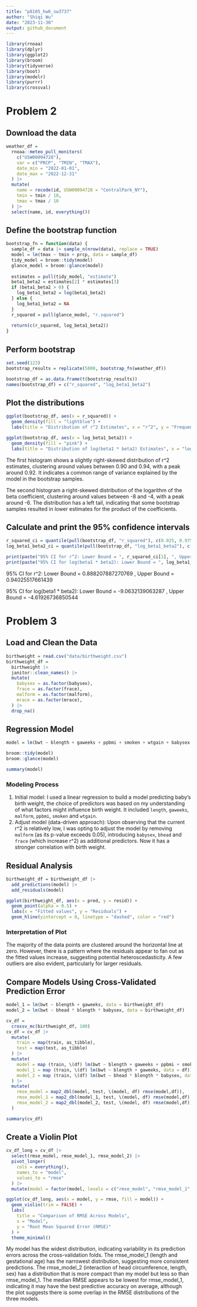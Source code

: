 ```yaml
---
title: "p8105_hw6_sw3737"
author: "Shiqi Wu"
date: "2023-11-30"
output: github_document
---
```


```r
library(rnoaa)
library(dplyr)
library(ggplot2)
library(broom)
library(tidyverse)
library(boot)
library(modelr)
library(purrr)
library(crossval)
```

# Problem 2

## Download the data
```r
weather_df = 
  rnoaa::meteo_pull_monitors(
    c("USW00094728"),
    var = c("PRCP", "TMIN", "TMAX"), 
    date_min = "2022-01-01",
    date_max = "2022-12-31"
  ) |>
  mutate(
    name = recode(id, USW00094728 = "CentralPark_NY"),
    tmin = tmin / 10,
    tmax = tmax / 10
  ) |>
  select(name, id, everything())
```

## Define the bootstrap function
```r
bootstrap_fn = function(data) {
  sample_df = data |> sample_n(nrow(data), replace = TRUE)
  model = lm(tmax ~ tmin + prcp, data = sample_df)
  tidy_model = broom::tidy(model)
  glance_model = broom::glance(model)
  
  estimates = pull(tidy_model, "estimate")
  beta1_beta2 = estimates[2] * estimates[3]
  if (beta1_beta2 > 0) {
    log_beta1_beta2 = log(beta1_beta2)
  } else {
    log_beta1_beta2 = NA
  }
  r_squared = pull(glance_model, "r.squared")
  
  return(c(r_squared, log_beta1_beta2))
}
```

## Perform bootstrap
```r
set.seed(123)
bootstrap_results = replicate(5000, bootstrap_fn(weather_df))

bootstrap_df = as.data.frame(t(bootstrap_results))
names(bootstrap_df) = c("r_squared", "log_beta1_beta2")
```

## Plot the distributions
```r
ggplot(bootstrap_df, aes(x = r_squared)) +
  geom_density(fill = "lightblue") +
  labs(title = "Distribution of r^2 Estimates", x = "r^2", y = "Frequency")

ggplot(bootstrap_df, aes(x = log_beta1_beta2)) +
  geom_density(fill = "pink") +
  labs(title = "Distribution of log(beta1 * beta2) Estimates", x = "log(beta1 * beta2)", y = "Frequency")
```

The first histogram shows a slightly right-skewed distribution of r^2 estimates, clustering around values between 0.90 and 0.94, with a peak around 0.92. It indicates a common range of variance explained by the model in the bootstrap samples.

The second histogram a right-skewed distribution of the logarithm of the beta coefficient, clustering around values between -8 and -4, with a peak around -6. The distribution has a left tail, indicating that some bootstrap samples resulted in lower estimates for the product of the coefficients.

## Calculate and print the 95% confidence intervals
```r
r_squared_ci = quantile(pull(bootstrap_df, "r_squared"), c(0.025, 0.975), na.rm = TRUE)
log_beta1_beta2_ci = quantile(pull(bootstrap_df, "log_beta1_beta2"), c(0.025, 0.975), na.rm = TRUE)

print(paste("95% CI for r^2: Lower Bound = ", r_squared_ci[1], ", Upper Bound = ", r_squared_ci[2]))
print(paste("95% CI for log(beta1 * beta2): Lower Bound = ", log_beta1_beta2_ci[1], ", Upper Bound = ", log_beta1_beta2_ci[2]))
```

95% CI for r^2: Lower Bound =  0.888207887270769 , Upper Bound =  0.94025517661439

95% CI for log(beta1 * beta2): Lower Bound =  -9.0632139063287 , Upper Bound =  -4.61926736850544

# Problem 3

## Load and Clean the Data
```r
birthweight = read.csv("data/birthweight.csv")
birthweight_df = 
  birthweight |>
  janitor::clean_names() |>
  mutate(
    babysex = as.factor(babysex),
    frace = as.factor(frace),
    malform = as.factor(malform),
    mrace = as.factor(mrace),
  ) |>
  drop_na()
```

## Regression Model
```r
model = lm(bwt ~ blength + gaweeks + ppbmi + smoken + wtgain + babysex + bhead + frace, data = birthweight_df)

broom::tidy(model)
broom::glance(model)

summary(model)
```

### Modeling Process
(1) Initial model: I used a linear regression to build a model predicting baby's birth weight, the choice of predictors was based on my understanding of what factors might influence birth weight. It included `length`, `gaweeks`, `malform`, `ppbmi`, `smoken` and `wtgain`.
(2) Adjust model (data-driven approach): Upon observing that the current r^2 is relatively low, I was opting to adjust the model by removing `malform` (as its p-value exceeds 0.05), introducing `babysex`, `bhead` and `frace` (which increase r^2) as additional predictors. Now it has a stronger correlation with birth weight.

## Residual Analysis
```r
birthweight_df = birthweight_df |>
  add_predictions(model) |>
  add_residuals(model)

ggplot(birthweight_df, aes(x = pred, y = resid)) +
  geom_point(alpha = 0.5) +
  labs(x = "Fitted values", y = "Residuals") +
  geom_hline(yintercept = 0, linetype = "dashed", color = "red")
```

### Interpretation of Plot
The majority of the data points are clustered around the horizontal line at zero. However, there is a pattern where the residuals appear to fan out as the fitted values increase, suggesting potential heteroscedasticity. A few outliers are also evident, particularly for larger residuals.

## Compare Models Using Cross-Validated Prediction Error
```r
model_1 = lm(bwt ~ blength + gaweeks, data = birthweight_df)
model_2 = lm(bwt ~ bhead * blength * babysex, data = birthweight_df)

cv_df = 
  crossv_mc(birthweight_df, 100)
cv_df = cv_df |>
  mutate(
    train = map(train, as_tibble),
    test = map(test, as_tibble)
  ) |>
  mutate(
    model = map (train, \(df) lm(bwt ~ blength + gaweeks + ppbmi + smoken + wtgain + babysex + bhead + frace, data = df)),
    model_1 = map (train, \(df) lm(bwt ~ blength + gaweeks, data = df)),
    model_2 = map (train, \(df) lm(bwt ~ bhead * blength * babysex, data = df))
  ) |>
  mutate(
    rmse_model = map2_dbl(model, test, \(model, df) rmse(model,df)),
    rmse_model_1 = map2_dbl(model_1, test, \(model, df) rmse(model,df)),
    rmse_model_2 = map2_dbl(model_2, test, \(model, df) rmse(model,df))
  )

summary(cv_df)
```

## Create a Violin Plot
```r
cv_df_long = cv_df |>
  select(rmse_model, rmse_model_1, rmse_model_2) |>
  pivot_longer(
    cols = everything(),
    names_to = "model",
    values_to = "rmse"
  ) |>
  mutate(model = factor(model, levels = c("rmse_model", "rmse_model_1", "rmse_model_2")))

ggplot(cv_df_long, aes(x = model, y = rmse, fill = model)) +
  geom_violin(trim = FALSE) +
  labs(
    title = "Comparison of RMSE Across Models",
    x = "Model",
    y = "Root Mean Squared Error (RMSE)"
  ) +
  theme_minimal()
```

My model has the widest distribution, indicating variability in its prediction errors across the cross-validation folds. The rmse_model_1 (length and gestational age) has the narrowest distribution, suggesting more consistent predictions. The rmse_model_2 (interaction of head circumference, length, sex) has a distribution that is more compact than my model but less so than rmse_model_1. The median RMSE appears to be lowest for rmse_model_1, indicating it may have the best predictive accuracy on average, although the plot suggests there is some overlap in the RMSE distributions of the three models.
